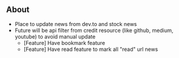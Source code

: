 ## About

- Place to update news from dev.to and stock news
- Future will be api filter from credit resource (like github, medium, youtube) to avoid manual update
  - [Feature] Have bookmark feature
  - [Feature] Have read feature to mark all "read" url news

